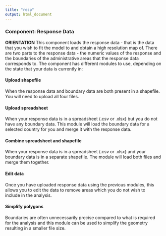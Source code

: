 ```yaml
---
title: "resp"
output: html_document
---
```


### **Component: Response Data**

**ORIENTATION**
This component loads the response data - that is the data that you wish to fit the model to and obtain a high resolution map of. There are two parts to the response data - the numeric values of the response and the boundaries of the administrative areas that the response data corresponds to. The component has different modules to use, depending on the state that your data is currently in:

#### Upload shapefile
When the response data and boundary data are both present in a shapefile. You will need to upload all four files.

#### Upload spreadsheet 
When your response data is in a spreadsheet (.csv or .xlsx) but you do not have any boundary data. This module will load the boundary data for a selected country for you and merge it with the response data.

#### Combine spreadsheet and shapefile
When your response data is in a spreadsheet (.csv or .xlsx) and your boundary data is in a separate shapefile. The module will load both files and merge them together.

#### Edit data
Once you have uploaded response data using the previous modules, this allows you to edit the data to remove areas which you do not wish to include in the analysis. 

#### Simplify polygons
Boundaries are often unnecessarily precise compared to what is required for the analysis and this module can be used to simplify the geometry resulting in a smaller file size.
